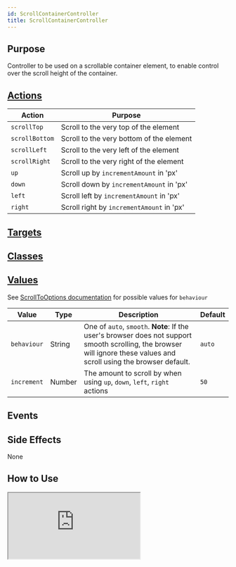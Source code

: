 ```yaml
---
id: ScrollContainerController
title: ScrollContainerController
---
```



## Purpose

Controller to be used on a scrollable container element, to enable control over the scroll height of the container.

## [Actions](https://stimulus.hotwire.dev/reference/actions)

| Action | Purpose |
| --- | --- |
| `scrollTop` | Scroll to the very top of the element |
| `scrollBottom` |  Scroll to the very bottom of the element  |
| `scrollLeft` | Scroll to the very left of the element |
| `scrollRight` |  Scroll to the very right of the element  |
| `up` | Scroll up by `incrementAmount` in 'px' |
| `down` | Scroll down by `incrementAmount` in 'px' |
| `left` | Scroll left by `incrementAmount` in 'px' |
| `right` | Scroll right by `incrementAmount` in 'px' |

## [Targets](https://stimulus.hotwire.dev/reference/targets)

<NoTargets/>

## [Classes](https://stimulus.hotwire.dev/reference/classes)

<NoClasses/>

## [Values](https://stimulus.hotwire.dev/reference/values)

See [ScrollToOptions documentation](https://developer.mozilla.org/en-US/docs/Web/API/ScrollToOptions) for possible values for `behaviour`

| Value | Type | Description | Default |
| --- | --- | --- | --- |
| `behaviour` | String | One of `auto`, `smooth`. **Note**: If the user's browser does not support smooth scrolling, the browser will ignore these values and scroll using the browser default. | `auto` |
| `increment` | Number | The amount to scroll by when using `up`, `down`, `left`, `right` actions | `50` |

## Events

<NoEvents/>

## Side Effects

None


## How to Use


<iframe
  src="https://codesandbox.io/embed/scrollcontainer-e3bu5?fontsize=14&hidenavigation=1&theme=dark"
  style={{width: "100%", height: "500px", border: "0", borderRadius: "4px", overflow: "hidden"}}
  sandbox="allow-forms allow-modals allow-popups allow-presentation allow-same-origin allow-scripts"
/>

## See Also

[Scroll To Controller](./ScrollToController)
[Scroll To Top Controller](./ScrollToTopController)
[Scroll To Bottom Controller](./ScrollToBottomController)
[Scroll Into Focus Controller](./ScrollIntoFocusController)